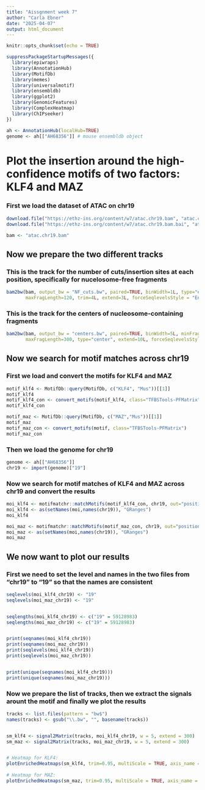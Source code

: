 ---
title: "Aissgnment week 7"
author: "Carla Ebner"
date: "2025-04-07"
output: html_document
---

```{r setup, include=FALSE}
knitr::opts_chunk$set(echo = TRUE)
```


```{R}
suppressPackageStartupMessages({
  library(epiwraps)
  library(AnnotationHub)
  library(MotifDb)
  library(memes)
  library(universalmotif)
  library(ensembldb)
  library(ggplot2)
  library(GenomicFeatures)
  library(ComplexHeatmap)
  library(ChIPseeker)
})
```


```{R}
ah <- AnnotationHub(localHub=TRUE)
genome <- ah[["AH68356"]] # mouse ensembldb object
```

# Plot the insertion around the high-confidence motifs of two factors: KLF4 and MAZ

### First we load the dataset of ATAC on chr19

```{R, eval=FALSE}
download.file("https://ethz-ins.org/content/w7/atac.chr19.bam", "atac.chr19.bam", mode="wb")
download.file("https://ethz-ins.org/content/w7/atac.chr19.bam.bai", "atac.chr19.bam.bai", mode="wb")
```

```{R}
bam <- "atac.chr19.bam"
```


## Now we prepare the two different tracks
### This is the track for the number of cuts/insertion sites at each position, specifically for nucelosome-free fragments

```{R}
bam2bw(bam, output_bw = "NF_cuts.bw", paired=TRUE, binWidth=1L, type="ends", minFragLength=30, 
       maxFragLength=120, trim=4L, extend=3L, forceSeqlevelsStyle = "Ensembl")

```

### This is the track for the centers of nucleosome-containing fragments 

```{R}
bam2bw(bam, output_bw = "centers.bw", paired=TRUE, binWidth=5L, minFragLength=120, trim=4L,
       maxFragLength=300, type="center", extend=10L, forceSeqlevelsStyle = "Ensembl")

```

## Now we search for motif matches across chr19
### First we load and convert the motifs for KLF4 and MAZ


```{R}
motif_klf4 <- MotifDb::query(MotifDb, c("KLF4", "Mus"))[[1]]
motif_klf4
motif_klf4_con <- convert_motifs(motif_klf4, class="TFBSTools-PFMatrix")
motif_klf4_con
```


```{R}
motif_maz <- MotifDb::query(MotifDb, c("MAZ","Mus"))[[1]]
motif_maz
motif_maz_con <- convert_motifs(motif, class="TFBSTools-PFMatrix")
motif_maz_con
```
### Then we load the genome for chr19

```{R}
genome <- ah[["AH68356"]]
chr19 <- import(genome)["19"]
```

### Now we search for motif matches of KLF4 and MAZ across chr19 and convert the results

```{R}
moi_klf4 <- motifmatchr::matchMotifs(motif_klf4_con, chr19, out="positions", p.cutoff=1e-5)[[1]]
moi_klf4 <- as(setNames(moi,names(chr19)), "GRanges")
moi_klf4
```


```{R}
moi_maz <- motifmatchr::matchMotifs(motif_maz_con, chr19, out="positions", p.cutoff=1e-5)[[1]]
moi_maz <- as(setNames(moi,names(chr19)), "GRanges")
moi_maz
```
## We now want to plot our results
### First we need to set the level and names in the two files from "chr19" to "19" so that the names are consistent


```{R}
seqlevels(moi_klf4_chr19) <- "19"
seqlevels(moi_maz_chr19) <- "19"


seqlengths(moi_klf4_chr19) <- c("19" = 59128983)
seqlengths(moi_maz_chr19) <- c("19" = 59128983)


print(seqnames(moi_klf4_chr19)) 
print(seqnames(moi_maz_chr19))   
print(seqlevels(moi_klf4_chr19)) 
print(seqlevels(moi_maz_chr19))  


print(unique(seqnames(moi_klf4_chr19)))  
print(unique(seqnames(moi_maz_chr19)))   
```

### Now we prepare the list of tracks, then we extract the signals arount the motif and finally we plot the results


```{R}
tracks <- list.files(pattern = "bw$")  
names(tracks) <- gsub("\\.bw", "", basename(tracks))  


sm_klf4 <- signal2Matrix(tracks, moi_klf4_chr19, w = 5, extend = 300)
sm_maz <- signal2Matrix(tracks, moi_maz_chr19, w = 5, extend = 300)


# Heatmap for KLF4:
plotEnrichedHeatmaps(sm_klf4, trim=0.95, multiScale = TRUE, axis_name = "0")
                     
# Heatmap for MAZ:
plotEnrichedHeatmaps(sm_maz, trim=0.95, multiScale = TRUE, axis_name = "0")
```


